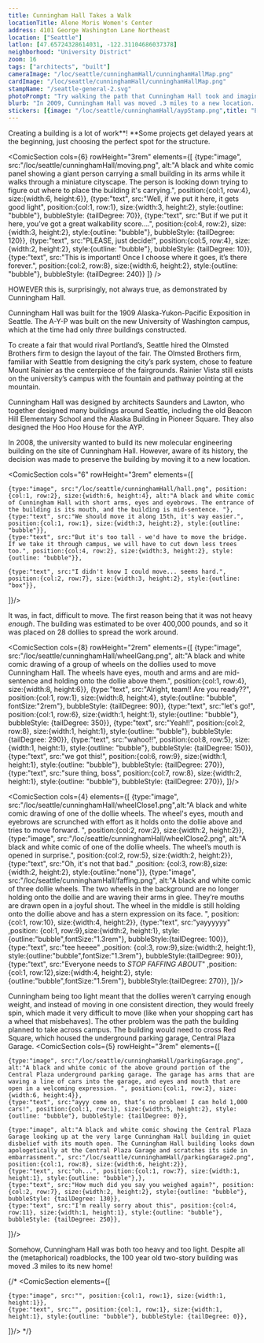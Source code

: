 ```yaml
---
title: Cunningham Hall Takes a Walk
locationTitle: Alene Moris Women's Center
address: 4101 George Washington Lane Northeast
location: ["Seattle"] 
latlon: [47.65724328614031, -122.31104686037378]
neighborhood: "University District"
zoom: 16
tags: ["architects", "built"]
cameraImage: "/loc/seattle/cunninghamHall/cunninghamHallMap.png"
cardImage: "/loc/seattle/cunninghamHall/cunninghamHallMap.png"
stampName: "/seattle-general-2.svg"
photoPrompt: "Try walking the path that Cunningham Hall took and imagine what it was like! Are there places that would be hard to move a building?"
blurb: "In 2009, Cunningham Hall was moved .3 miles to a new location. At 100 years old, it's one of only a few buildings still around from the Alaksa-Yukon-Pacific exposition."
stickers: [{image: "/loc/seattle/cunninghamHall/aypStamp.png",title: "Exposition Logo of the Alaska-Yukon-Pacific.", linkOut: "https://www.loc.gov/resource/g4284s.ct011997/?r=0.059,0.604,0.155,0.105,0"},{image: "/loc/seattle/cunninghamHall/aypBanner.png", linkOut: "https://www.loc.gov/resource/g4284s.ct011997/?r=0.778,0.593,0.153,0.105,0"}, {image: "/loc/seattle/cunninghamHall/seattleUSA.png", linkOut: "https://www.loc.gov/resource/g4284s.ct011997/?r=0.303,0.534,0.38,0.26,0"},{image: "/loc/seattle/cunninghamHall/hallSticker.png"}]
---
```


Creating a building is a lot of work**! **Some projects get delayed years at the beginning, just choosing the perfect spot for the structure. 

<ComicSection cols={6} rowHeight="3rem" elements={[
    {type:"image", src:"/loc/seattle/cunninghamHall/moving.png", alt:"A black and white comic panel showing a giant person carrying a small building in its arms while it walks through a miniature cityscape. The person is looking down trying to figure out where to place the building it's carrying.", position:{col:1, row:4}, size:{width:6, height:6}},
    {type:"text", src:"Well, if we put it here, it gets good light", position:{col:1, row:1}, size:{width:3, height:2}, style:{outline: "bubble"}, bubbleStyle: {tailDegree: 70}},
    {type:"text", src:"But if we put it here, you’ve got a great walkability score....", position:{col:4, row:2}, size:{width:3, height:2}, style:{outline: "bubble"}, bubbleStyle: {tailDegree: 120}},
    {type:"text", src:"PLEASE, just decide!", position:{col:5, row:4}, size:{width:2, height:2}, style:{outline: "bubble"}, bubbleStyle: {tailDegree: 10}},
    {type:"text", src:"This is important! Once I choose where it goes, it’s there forever.", position:{col:2, row:8}, size:{width:6, height:2}, style:{outline: "bubble"}, bubbleStyle: {tailDegree: 240}}
]} />

HOWEVER this is, surprisingly, not always true, as demonstrated by Cunningham Hall. 

Cunningham Hall was built for the 1909 Alaska-Yukon-Pacific Exposition in Seattle. The A-Y-P was built on the new University of Washington campus, which at the time had only *three* buildings constructed.

To create a fair that would rival Portland’s, Seattle hired the Olmsted Brothers firm to design the layout of the fair. The Olmsted Brothers firm, familiar with Seattle from designing the city’s park system, chose to feature Mount Rainier as the centerpiece of the fairgrounds. Rainier Vista still exists on the university’s campus with the fountain and pathway pointing at the mountain.

<LOCItem
    type="map"
    caption="Authorized bird's eye view of the Alaska-Yukon-Pacific Exposition."
    alt="A colorized drawing depicting a bird’s eye view of the Alaska-Yukon-Pacific Expostion fair grounds in 1909."
    image="/loc/seattle/cunninghamHall/bigMap.png"
    linkOut="https://www.loc.gov/resource/g4284s.ct011997/?r=-0.403,0.311,1.133,0.777,0"/>

Cunningham Hall was designed by architects Saunders and Lawton, who together designed many buildings around Seattle, including the old Beacon Hill Elementary School and the Alaska Building in Pioneer Square. They also designed the Hoo Hoo House for the AYP.

<LOCItem
    type="pnp"
    caption="The Hoo Hoo House was built for and by the Hoo Hoo Club which was a fraternity for people in the lumber business. With its wooden architecture, it stood out like a sore thumb compared to the other stucco-clad buildings of the A-Y-P."
    alt="A black and white photograph showing the front of the Hoo Hoo Club, a multi-storied wooden building. "
    image="/loc/seattle/cunninghamHall/hoo.png"
    linkOut="https://www.loc.gov/resource/hhh.wa0056.photos/?sp=3"/>

In 2008, the university wanted to build its new molecular engineering building on the site of Cunningham Hall. However, aware of its history, the decision was made to preserve the building by moving it to a new location.

<ComicSection cols="6" rowHeight="3rem" elements={[

    {type:"image", src:"/loc/seattle/cunninghamHall/hall.png", position:{col:1, row:2}, size:{width:6, height:4}, alt:"A black and white comic of Cunningham Hall with short arms, eyes and eyebrows. The entrance of the building is its mouth, and the building is mid-sentence. "},
    {type:"text", src:"We should move it along 15th, it's way easier.", position:{col:1, row:1}, size:{width:3, height:2}, style:{outline: "bubble"}},
    {type:"text", src:"But it's too tall - we'd have to move the bridge. If we take it through campus, we will have to cut down less trees too.", position:{col:4, row:2}, size:{width:3, height:2}, style:{outline: "bubble"}},

    {type:"text", src:"I didn't know I could move... seems hard.", position:{col:2, row:7}, size:{width:3, height:2}, style:{outline: "box"}},
]}/> 

It was, in fact, difficult to move. The first reason being that it was not heavy *enough*. The building was estimated to be over 400,000 pounds, and so it was placed on 28 dollies to spread the work around.

<ComicSection cols={8} rowHeight="2rem" elements={[
    {type:"image", src:"/loc/seattle/cunninghamHall/wheelGang.png", alt:"A black and white comic drawing of a group of wheels on the dollies used to move Cunningham Hall. The wheels have eyes, mouth and arms and are mid-sentence and holding onto the dollie above them.", position:{col:1, row:4}, size:{width:8, height:6}},
    {type:"text", src:"Alright, team!! Are you ready??", position:{col:1, row:1}, size:{width:8, height:4}, style:{outline: "bubble", fontSize:"2rem"}, bubbleStyle: {tailDegree: 90}},
    {type:"text", src:"let's go!", position:{col:1, row:6}, size:{width:1, height:1}, style:{outline: "bubble"}, bubbleStyle: {tailDegree: 350}},
    {type:"text", src:"Yeah!!", position:{col:2, row:8}, size:{width:1, height:1}, style:{outline: "bubble"}, bubbleStyle: {tailDegree: 290}},
    {type:"text", src:"wahoo!!", position:{col:8, row:5}, size:{width:1, height:1}, style:{outline: "bubble"}, bubbleStyle: {tailDegree: 150}},
    {type:"text", src:"we got this!", position:{col:6, row:9}, size:{width:1, height:1}, style:{outline: "bubble"}, bubbleStyle: {tailDegree: 270}},
    {type:"text", src:"sure thing, boss", position:{col:7, row:8}, size:{width:2, height:1}, style:{outline: "bubble"}, bubbleStyle: {tailDegree: 270}},
]}/> 

<ComicSection cols={4} elements={[
    {type:"image", src:"/loc/seattle/cunninghamHall/wheelClose1.png",alt:"A black and white comic drawing of one of the dollie wheels. The wheel's eyes, mouth and eyebrows are scrunched with effort as it holds onto the dollie above and tries to move forward. ", position:{col:2, row:2}, size:{width:2, height:2}},
    {type:"image", src:"/loc/seattle/cunninghamHall/wheelClose2.png", alt:"A black and white comic of one of the dollie wheels. The wheel’s mouth is opened in surprise.", position:{col:2, row:5}, size:{width:2, height:2}},
    {type:"text", src:"Oh, it's not that bad." ,position: {col:3, row:8},size:{width:2, height:2}, style:{outline:"none"}},
    {type:"image", src:"/loc/seattle/cunninghamHall/faffing.png", alt:"A black and white comic of three dollie wheels. The two wheels in the background are no longer holding onto the dollie and are waving their arms in glee. They’re mouths are drawn open in a joyful shout. The wheel in the middle is still holding onto the dollie above and has a stern expression on its face. ", position:{col:1, row:10}, size:{width:4, height:2}},
    {type:"text", src:"yayyyyyy" ,position: {col:1, row:9},size:{width:2, height:1}, style:{outline:"bubble",fontSize:"1.3rem"}, bubbleStyle:{tailDegree: 100}},
    {type:"text", src:"tee heeee" ,position: {col:3, row:9},size:{width:2, height:1}, style:{outline:"bubble",fontSize:"1.3rem"}, bubbleStyle:{tailDegree: 90}},
    {type:"text", src:"Everyone needs to *STOP FAFFING ABOUT*" ,position: {col:1, row:12},size:{width:4, height:2}, style:{outline:"bubble",fontSize:"1.5rem"}, bubbleStyle:{tailDegree: 270}},
]}/>

Cunningham being too light meant that the dollies weren’t carrying enough weight, and instead of moving in one consistent direction, they would freely spin, which made it very difficult to move (like when your shopping cart has a wheel that misbehaves). The other problem was the path the building planned to take across campus. The building would need to cross Red Square, which housed the underground parking garage, Central Plaza Garage. 
<ComicSection cols={5} rowHeight="3rem" elements={[

    {type:"image", src:"/loc/seattle/cunninghamHall/parkingGarage.png", alt:"A black and white comic of the above ground portion of the Central Plaza underground parking garage. The garage has arms that are waving a line of cars into the garage, and eyes and mouth that are open in a welcoming expression. ", position:{col:1, row:2}, size:{width:6, height:4}},
    {type:"text", src:"ayyy come on, that’s no problem! I can hold 1,000 cars!", position:{col:1, row:1}, size:{width:5, height:2}, style:{outline: "bubble"}, bubbleStyle: {tailDegree: 0}},

    {type:"image", alt:"A black and white comic showing the Central Plaza Garage looking up at the very large Cunningham Hall building in quiet disbelief with its mouth open. The Cunningham Hall building looks down apologetically at the Central Plaza Garage and scratches its side in embarrassment.", src:"/loc/seattle/cunninghamHall/parkingGarage2.png", position:{col:1, row:8}, size:{width:6, height:2}},
    {type:"text", src:"oh...", position:{col:1, row:7}, size:{width:1, height:1}, style:{outline: "bubble"},},
    {type:"text", src:"How much did you say you weighed again?", position:{col:2, row:7}, size:{width:2, height:2}, style:{outline: "bubble"}, bubbleStyle: {tailDegree: 130}},
    {type:"text", src:"I'm really sorry about this", position:{col:4, row:11}, size:{width:1, height:1}, style:{outline: "bubble"}, bubbleStyle: {tailDegree: 250}},
]}/>  

Somehow, Cunningham Hall was both too heavy and too light. Despite all the (metaphorical) roadblocks, the 100 year old two-story building was moved .3 miles to its new home! 

{/* <ComicSection elements={[

    {type:"image", src:"", position:{col:1, row:1}, size:{width:1, height:1}},
    {type:"text", src:"", position:{col:1, row:1}, size:{width:1, height:1}, style:{outline: "bubble"}, bubbleStyle: {tailDegree: 0}},

]}/>  */}
